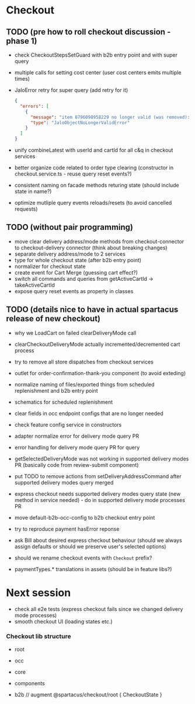 # Checkout

## TODO (pre how to roll checkout discussion - phase 1)

- check CheckoutStepsSetGuard with b2b entry point and with super query
- multiple calls for setting cost center (user cost centers emits multiple times)
- JaloError retry for super query (add retry for it)

  ```json
  {
    "errors": [
      {
        "message": "item 8796098958229 no longer valid (was removed): object no longer valid",
        "type": "JaloObjectNoLongerValidError"
      }
    ]
  }
  ```

- unify combineLatest with userId and cartId for all c&q in checkout services
- better organize code related to order type clearing (constructor in checkout.service.ts - reuse query reset events?)
- consistent naming on facade methods returing state (should include state in name?)
- optimize mutliple query events reloads/resets (to avoid cancelled requests)

## TODO (without pair programming)

- move clear delivery address/mode methods from checkout-connector to checkout-delivery connector (think about breaking changes)
- separate delivery address/mode to 2 services
- type for whole checkout state (after b2b entry point)
- normalizer for checkout state
- create event for Cart Merge (guessing cart effect?)
- switch all commands and queries from getActiveCartId -> takeActiveCartId
- expose query reset events as property in classes

## TODO (details nice to have in actual spartacus release of new checkout)

- why we LoadCart on failed clearDeliveryMode call
- clearCheckoutDeliveryMode actually incremented/decremented cart process

- try to remove all store dispatches from checkout services
- outlet for order-confirmation-thank-you component (to avoid exteding)
- normalize naming of files/exported things from scheduled replenishment and b2b entry point
- schematics for scheduled replenishment
- clear fields in occ endpoint configs that are no longer needed
- check feature config service in constructors
- adapter normalize error for delivery mode query PR
- error handling for delivery mode query PR for query
- getSelectedDeliveryMode was not working in supported delivery modes PR (basically code from review-submit component)
- put TODO to remove actions from setDeliveryAddressCommand after supported delivery modes query merged
- express checkout needs supported delivery modes query state (new method in service needed) - do in supported delivery mode processes PR
- move default-b2b-occ-config to b2b checkout entry point
- try to reproduce payment hasError reponse
- ask Bill about desired express checkout behaviour (should we always assign defaults or should we preserve user's selected options)
- should we rename checkout events with `Checkout` prefix?
- paymentTypes.\* translations in assets (should be in feature libs?)

# Next session

- check all e2e tests (express checkout fails since we changed delivery mode processes)
- smooth checkout UI (loading states etc.)

### Checkout lib structure

- root
- occ
- core
- components

- b2b // augment @spartacus/checkout/root { CheckoutState }
